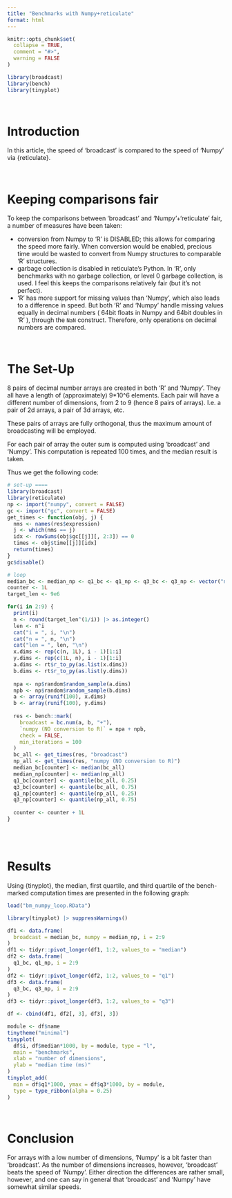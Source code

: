 ```yaml
---
title: "Benchmarks with Numpy+reticulate"
format: html
---
```


```r
knitr::opts_chunk$set(
  collapse = TRUE,
  comment = "#>",
  warning = FALSE
)
```

```r
library(broadcast)
library(bench)
library(tinyplot)
```


&nbsp;

# Introduction

In this article, the speed of 'broadcast' is compared to the speed of 'Numpy' via {reticulate}.


&nbsp;

# Keeping comparisons fair

To keep the comparisons between 'broadcast' and 'Numpy'+'reticulate' fair, a number of measures have been taken:

 - conversion from Numpy to 'R' is DISABLED; this allows for comparing the speed more fairly. When conversion would be enabled, precious time would be wasted to convert from Numpy structures to comparable 'R' structures.
 - garbage collection is disabled in reticulate's Python. In 'R', only benchmarks with no garbage collection, or level 0 garbage collection, is used. I feel this keeps the comparisons relatively fair (but it's not perfect).
 - 'R' has more support for missing values than 'Numpy', which also leads to a difference in speed. But both 'R' and 'Numpy' handle missing values equally in decimal numbers ( 64bit floats in Numpy and 64bit doubles in 'R' ), through the `NaN` construct. Therefore, only operations on decimal numbers are compared.


&nbsp;

# The Set-Up


8 pairs of decimal number arrays are created in both 'R' and 'Numpy'. They all have a length of (approximately) 9*10^6 elements. Each pair will have a different number of dimensions, from 2 to 9 (hence 8 pairs of arrays).
I.e. a pair of 2d arrays, a pair of 3d arrays, etc.

These pairs of arrays are fully orthogonal, thus the maximum amount of broadcasting will be employed.

For each pair of array the outer sum is computed using 'broadcast' and 'Numpy'. This computation is repeated 100 times, and the median result is taken.

Thus we get the following code:

```r
# set-up ====
library(broadcast)
library(reticulate)
np <- import("numpy", convert = FALSE)
gc <- import("gc", convert = FALSE)
get_times <- function(obj, j) {
  nms <- names(res$expression)
  j <- which(nms == j)
  idx <- rowSums(obj$gc[[j]][, 2:3]) == 0
  times <- obj$time[[j]][idx]
  return(times)
}
gc$disable()

# loop
median_bc <- median_np <- q1_bc <- q1_np <- q3_bc <- q3_np <- vector("numeric", 8)
counter <- 1L
target_len <- 9e6

for(i in 2:9) {
  print(i)
  n <- round(target_len^(1/i)) |> as.integer()
  len <- n^i
  cat("i = ", i, "\n")
  cat("n = ", n, "\n")
  cat("len = ", len, "\n")
  x.dims <- rep(c(n, 1L), i - 1)[1:i]
  y.dims <- rep(c(1L, n), i - 1)[1:i]
  a.dims <- rt$r_to_py(as.list(x.dims))
  b.dims <- rt$r_to_py(as.list(y.dims))
  
  npa <- np$random$random_sample(a.dims)
  npb <- np$random$random_sample(b.dims)
  a <- array(runif(100), x.dims)
  b <- array(runif(100), y.dims)
  
  res <- bench::mark(
    broadcast = bc.num(a, b, "+"),
    `numpy (NO conversion to R)` = npa + npb,
    check = FALSE,
    min_iterations = 100
  )
  bc_all <- get_times(res, "broadcast")
  np_all <- get_times(res, "numpy (NO conversion to R)")
  median_bc[counter] <- median(bc_all)
  median_np[counter] <- median(np_all)
  q1_bc[counter] <- quantile(bc_all, 0.25)
  q3_bc[counter] <- quantile(bc_all, 0.75)
  q1_np[counter] <- quantile(np_all, 0.25)
  q3_np[counter] <- quantile(np_all, 0.75)
  
  counter <- counter + 1L
}



```

&nbsp;

# Results

Using {tinyplot}, the median, first quartile, and third quartile of the bench-marked computation times are presented in the following graph:

```r
load("bm_numpy_loop.RData")

library(tinyplot) |> suppressWarnings()

df1 <- data.frame(
  broadcast = median_bc, numpy = median_np, i = 2:9
)
df1 <- tidyr::pivot_longer(df1, 1:2, values_to = "median")
df2 <- data.frame(
  q1_bc, q1_np, i = 2:9
)
df2 <- tidyr::pivot_longer(df2, 1:2, values_to = "q1")
df3 <- data.frame(
  q3_bc, q3_np, i = 2:9
)
df3 <- tidyr::pivot_longer(df3, 1:2, values_to = "q3")

df <- cbind(df1, df2[, 3], df3[, 3])

module <- df$name
tinytheme("minimal")
tinyplot(
  df$i, df$median*1000, by = module, type = "l",
  main = "benchmarks",
  xlab = "number of dimensions",
  ylab = "median time (ms)"
)
tinyplot_add(
  min = df$q1*1000, ymax = df$q3*1000, by = module,
  type = type_ribbon(alpha = 0.25)
)


```


&nbsp;

# Conclusion

For arrays with a low number of dimensions, 'Numpy' is a bit faster than 'broadcast'. As the number of dimensions increases, however, 'broadcast' beats the speed of 'Numpy'. Either direction the differences are rather small, however, and one can say in general that 'broadcast' and 'Numpy' have somewhat similar speeds.


&nbsp;

&nbsp;
